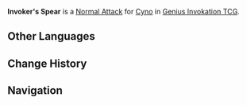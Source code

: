 {{About|the Character Card Skill for [[Genius Invokation TCG]]|the Playable Character Talent|Invoker's Spear}}
{{Genius Invokation TCG Skill Infobox
|title      = Invoker's Spear
|image      = Invoker's Spear Character Card Skill.png
|type       = Normal Attack
|character  = Cyno
|element    = Electro
|matching   = 1
|unaligned  = 2
|effect     = Deals 2 {{Color|Physical DMG}}.
|order      = 1
}}
'''Invoker's Spear''' is a [[Character Card Normal Attack|Normal Attack]] for [[Cyno (Character Card)|Cyno]] in [[Genius Invokation TCG]].

==Other Languages==
{{Transclude|Invoker's Spear|Other Languages}}

==Change History==
{{Change History|3.3}}

==Navigation==
{{Genius Invokation TCG Skill Navbox|Cyno}}